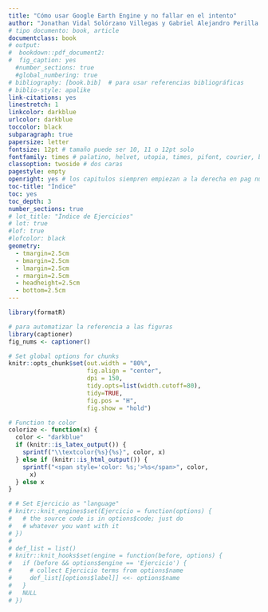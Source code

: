 ```yaml
---
title: "Cómo usar Google Earth Engine y no fallar en el intento"
author: "Jonathan Vidal Solórzano Villegas y Gabriel Alejandro Perilla Suárez"
# tipo documento: book, article
documentclass: book
# output: 
#  bookdown::pdf_document2:
#  fig_caption: yes
  #number_sections: true
  #global_numbering: true
# bibliography: [book.bib]  # para usar referencias bibliográficas
# biblio-style: apalike
link-citations: yes
linestretch: 1
linkcolor: darkblue
urlcolor: darkblue
toccolor: black
subparagraph: true
papersize: letter
fontsize: 12pt # tamaño puede ser 10, 11 o 12pt solo
fontfamily: times # palatino, helvet, utopia, times, pifont, courier, bookman, newcent y avant
classoption: twoside # dos caras
pagestyle: empty
openright: yes # los capitulos siempren empiezan a la derecha en pag nueva
toc-title: "Índice"
toc: yes
toc_depth: 3
number_sections: true
# lot_title: "Índice de Ejercicios"
# lot: true
#lof: true
#lofcolor: black
geometry: 
  - tmargin=2.5cm
  - bmargin=2.5cm
  - lmargin=2.5cm
  - rmargin=2.5cm
  - headheight=2.5cm
  - bottom=2.5cm
---
```


```r
library(formatR)

# para automatizar la referencia a las figuras
library(captioner)
fig_nums <- captioner()

# Set global options for chunks
knitr::opts_chunk$set(out.width = "80%",
                      fig.align = "center", 
                      dpi = 150,
                      tidy.opts=list(width.cutoff=80),
                      tidy=TRUE,
                      fig.pos = "H",
                      fig.show = "hold")

# Function to color
colorize <- function(x) {
  color <- "darkblue"
  if (knitr::is_latex_output()) {
    sprintf("\\textcolor{%s}{%s}", color, x)
  } else if (knitr::is_html_output()) {
    sprintf("<span style='color: %s;'>%s</span>", color,
      x)
  } else x
}

# # Set Ejercicio as "language"
# knitr::knit_engines$set(Ejercicio = function(options) {
#   # the source code is in options$code; just do
#   # whatever you want with it
# })
# 
# def_list = list()
# knitr::knit_hooks$set(engine = function(before, options) {
#   if (before && options$engine == 'Ejercicio') {
#     # collect Ejercicio terms from options$name
#     def_list[[options$label]] <<- options$name
#   }
#   NULL
# })
```

```{=latex}
\setlength{\aweboxleftmargin}{0.1\linewidth}
\setlength{\aweboxcontentwidth}{0.85\linewidth}
\setlength{\aweboxvskip}{1mm}
\setlength{\aweboxrulewidth}{5pt}
```
